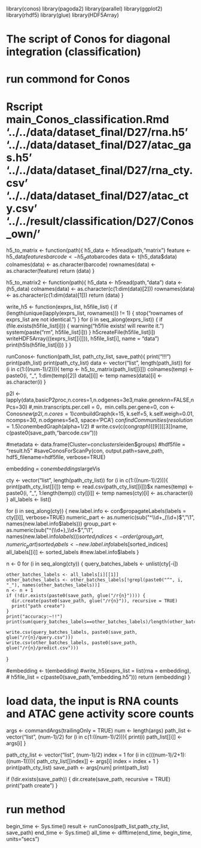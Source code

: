 
library(conos)
library(pagoda2)
library(parallel)
library(ggplot2)
library(rhdf5)
library(glue)
library(HDF5Array)

# The script of Conos for diagonal integration (classification)
# run commond for Conos
# Rscript main_Conos_classification.Rmd  '../../data/dataset_final/D27/rna.h5' '../../data/dataset_final/D27/atac_gas.h5' '../../data/dataset_final/D27/rna_cty.csv' '../../data/dataset_final/D27/atac_cty.csv'  '../../result/classification/D27/Conos_own/'

h5_to_matrix <- function(path){
    h5_data <- h5read(path,"matrix") 
    feature <- h5_data$features
    barcode <- h5_data$barcodes
    data <- t(h5_data$data)
    colnames(data) <- as.character(barcode)
    rownames(data) <- as.character(feature)
    return (data)
}

h5_to_matrix2 <- function(path){
    h5_data <- h5read(path,"data") 
    data <- (h5_data)
    colnames(data) <- as.character(c(1:dim(data)[2]))
    rownames(data) <- as.character(c(1:dim(data)[1]))
    return (data)
}

write_h5 <- function(exprs_list, h5file_list) {
  if (length(unique(lapply(exprs_list, rownames))) != 1) {
    stop("rownames of exprs_list are not identical.")
  }
  for (i in seq_along(exprs_list)) {
    if (file.exists(h5file_list[i])) {
      warning("h5file exists! will rewrite it.")
      system(paste("rm", h5file_list[i]))
    }
    h5createFile(h5file_list[i])
    writeHDF5Array(((exprs_list[[i]])), h5file_list[i], name = "data")
    print(h5ls(h5file_list[i]))
  }
}


runConos<- function(path_list, path_cty_list, save_path){
  print("!!!")
  print(path_list)
  print(path_cty_list)
  data <- vector("list", length(path_list))
  for (i in c(1:((num-1)/2))){
    temp <- h5_to_matrix(path_list[[i]])
    colnames(temp) <- paste0(i, "_", 1:dim(temp)[2])
    data[[i]] <- temp
    names(data)[i] <- as.character(i)
  }
  

  p2l <- lapply(data,basicP2proc,n.cores=1,n.odgenes=3e3,make.geneknn=FALSE,nPcs=30) #,min.transcripts.per.cell = 0，min.cells.per.gene=0,
  con <- Conos$new(p2l, n.cores=1)
  con$buildGraph(k=15, k.self=5, k.self.weigh=0.01, ncomps=30, n.odgenes=5e3, space='PCA') 
  con$findCommunities(resolution=1.5)
  con$embedGraph(alpha=1/2) 
  # write.csv(c(con$graph)[[9]][[3]]$name, c(paste0(save_path,"barcode.csv")))
  
  #metadata <- data.frame(Cluster=con$clusters$leiden$groups)
  #hdf5file = "result.h5"
  #saveConosForScanPy(con, output.path=save_path, hdf5_filename=hdf5file, verbose=TRUE)
  
  embedding = con$embeddings$largeVis
  
  
  cty <- vector("list", length(path_cty_list))
  for (i in c(1:((num-1)/2))){
    print(path_cty_list[[i]])
    temp <- read.csv(path_cty_list[[i]])$x
    names(temp) <- paste0(i, "_", 1:length(temp))
    cty[[i]] <- temp
    names(cty)[i] <- as.character(i)
  }
  all_labels <- list()

  for (i in seq_along(cty)) {
    new.label.info <- con$propagateLabels(labels = cty[[i]], verbose=TRUE)
    numeric_part <- as.numeric(sub("^\\d+_(\\d+)$", "\\1", names(new.label.info$labels)))
    group_part <- as.numeric(sub("^(\\d+)_\\d+$", "\\1", names(new.label.info$labels)))
    sorted_indices <- order(group_part, numeric_part)
    sorted_labels <- new.label.info$labels[sorted_indices]
    all_labels[[i]] <- sorted_labels #new.label.info$labels
  }

  n <- 0 
  for (i in seq_along(cty)) {
    query_batches_labels <- unlist(cty[-i])

    other_batches_labels <- all_labels[i][[1]]
    other_batches_labels <- other_batches_labels[!grepl(paste0("^", i, "_"), names(other_batches_labels))]
    n <- n + 1
    if (!dir.exists(paste0(save_path, glue("/r{n}")))) {
      dir.create(paste0(save_path, glue("/r{n}")), recursive = TRUE)
      print("path create")
    }
    print("accuracy:~!!")
    print(sum(query_batches_labels==other_batches_labels)/length(other_batches_labels))

    write.csv(query_batches_labels, paste0(save_path, glue("/r{n}/query.csv")))  
    write.csv(other_batches_labels, paste0(save_path, glue("/r{n}/predict.csv")))  
  }


  #embedding <- t(embedding)
  #write_h5(exprs_list = list(rna = embedding), 
  #           h5file_list = c(paste0(save_path,"embedding.h5")))
  return (embedding)
}

# load data, the input is RNA counts and ATAC gene activity score counts
args <- commandArgs(trailingOnly = TRUE)
num <- length(args)
path_list <- vector("list", (num-1)/2)
for (i in c(1:((num-1)/2))){
  print(i)
  path_list[[i]] <- args[i]
}

path_cty_list <- vector("list", (num-1)/2)
index = 1
for (i in c(((num-1)/2+1):((num-1)))){
  path_cty_list[[index]] <- args[i]
  index = index + 1
}
print(path_cty_list)
save_path <- args[num] 
print(path_list)

if (!dir.exists(save_path)) {
  dir.create(save_path, recursive = TRUE)
  print("path create")
}

# run method
begin_time <- Sys.time()
result <- runConos(path_list,path_cty_list, save_path)
end_time <- Sys.time()
all_time <- difftime(end_time, begin_time, units="secs")
